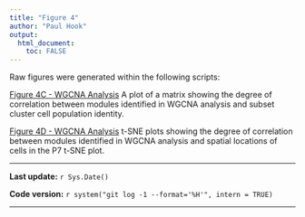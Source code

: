 ```yaml
---
title: "Figure 4"
author: "Paul Hook"
output:
  html_document:
    toc: FALSE
---
```


Raw figures were generated within the following scripts:

[Figure 4C - WGCNA Analysis](WGCNA-final.html#correlation_of_modules_with_traits)
A plot of a matrix showing the degree of correlation between modules identified in WGCNA analysis and subset cluster cell population identity.

[Figure 4D - WGCNA Analysis](WGCNA-final.html#correlate_eigengenes_with_tsne)
t-SNE plots showing the degree of correlation between modules identified in WGCNA analysis and spatial locations of cells in the P7 t-SNE plot.

***
**Last update:** `r Sys.Date()`

**Code version:** `r system("git log -1 --format='%H'", intern = TRUE)`  

***
